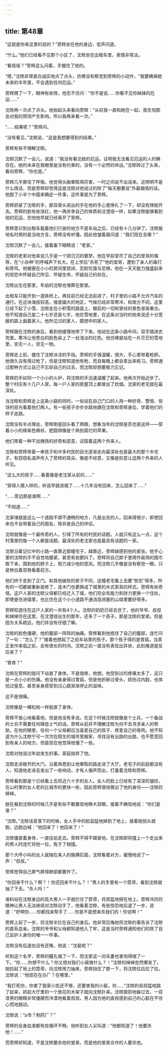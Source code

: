 ```yaml
---
---
---
```

title: 第48章
---



“这就是你来这里的目的？”旁辉坐在他的身边，低声问道。

“什么。”他们已经看不见那个小区了，沈晾坐在出租车里，表情非常淡。

“看瑶瑶？”旁辉这么问着，手握住了他的。

“嗯，”沈晾非常直白诚实地点了点头，仿佛没有察觉到旁辉的小动作，“我要确保她未来的半年里，不会遇到任何厄运。”

旁辉楞了一下，眼神有些怪，他忍不住问：“你不是说……你看不见你妹妹的厄运……”

沈晾再一次点了点头。他抬起头来看向旁辉：“从前我一直和她在一起，我生怕那会对我的预测产生影响，所以我再来看一次。”

“……结果呢？”旁辉问。

“没有看见，”沈晾说，“这是我想要得到的结果。”

旁辉有些不理解沈晾。

沈晾沉默了一会儿，说道：“我没有看见她的厄运。证明我无法看见厄运的人的确存在。她的未来在我眼里是没有约束的，没有一个必然的命运。”沈晾转过了头来，看向旁辉，“你也是。”

旁辉几乎屏住了呼吸。他觉得头脑晕眩得厉害，一时之间说不出话来。这明明不是什么情话，但是旁辉却觉得这是沈晾对他说过的除了“每天都要说”外最煽情的话。他跑了小半个中国来确定一件事，这件事是为了旁辉。

旁辉抓紧了沈晾的手，那双骨头突出的手在他的手心里挣扎了一下，却没有挣脱开去。旁辉的脸有些涨红，他一再庆幸自己的体质和沈澄瑶一样，如果沈晾能够看到他的厄运，恐怕他早就已经离开了旁辉。

旁辉意识到出租车载着他们行驶的地方不是车站之后，已经有十几分钟了。沈晾报地名时用的是当地方言，旁辉没有听懂。因此他皱着眉问道：“我们现在去哪？”

沈晾沉默了一会儿，接着垂下眼睛说：“老家。”

沈晾的老家对他来说几乎是一个阴沉沉的噩梦。他在学前受尽了自己的堂哥的侮辱，在“小杂种”的呼喊声下长大。在上学后“杀死了”他的堂哥，遭到了亲人的毒打和辱骂。他被塞在小小的房间里禁闭、忍耐饥饿与恐惧，他在一天天能力强盛起来的惊恐中怀疑自己所见、怀疑生命，怀疑自己的存在。

沈晾出生在那里，年幼的沈晾也埋葬在那里。

出租车只能开到一道铁桥上，再往前已经无法前进了，村子里的小路不允许汽车的通行。在这块海拔较高，维度偏大的地区，气候已经非常寒冷，和南方不同，这里已经下起了小雪。沈晾走在小积雪的路面上，眼前的一切和曾经的景色渐渐重合。他不知道自己是二十七岁还是七岁。他在雪地里，在这条对当时的他来说还十分宽敞的路上画着家人。他所见过的家人，臆想中的家人。

旁辉跟在沈晾的身后，看到他缓慢地停了下来。他站在这条小路中间，双手插进衣兜里。寒冷让他苍白的脸色染上了一丝浅淡的红色。他仿佛是站在一片茫茫的雪地里，空无一人，空无一物。

旁辉走上前，握住了沈晾冰凉的手指。旁辉的手很温暖，很大，手心里带着枪趼。他很久没有用过枪了，但是沈晾知道他有枪，而且每晚上都会拿出来练习。旁辉通过那种方式让自己不忘却自己的过去，而沈晾却想要极力忘记。

旁辉的手如同一个小小的火炉，将沈晾的手迅速温暖了起来。他再次开始迈步了。整个村庄有十几户人家，每一户人家的房屋顶上都冒出了炊烟。沈家的老宅就在最深处。

当沈晾和旁辉走上这条小路的同时，一些站在自己门口的人用一种好奇、警惕、惊讶的目光看着他们两人。有一些孩子亦步亦趋地跟在沈晾和旁辉身后，学着他们的样子走路。

沈晾没有半点理会，旁辉倒是回头看了两眼，想象当年的沈晾是否也是这样——穿着小小的绛紫色棉袄，肥圆得像是个熟到腐烂的苹果。

他们带着一种不加掩饰的好奇和恶意，试探着这两个外来人。

沈晾和旁辉带着一串孩子和许多村民的目光逐渐走向最深处也是最大的那个木宅子。有窃窃私语声传入了旁辉的耳朵，像是不经意，又像是刻意让这两个外来的人听见。

“这么大的孩子……看着像是老沈家从前的……”

“穿得人模人样的，听说早就进城了……十几年没有回来，怎么回来了……”

“……旁边那是谁啊……”

“不知道……”

沈家埭就是这么一个道路不顺不通畅的地方，凡是出去的人，回来得很少，即使回来也不会带着自己的朋友。除非是自己的伴侣。

沈晾就像是一个最传奇的人，引得了所有的村民的话题。人就只有这么一点，这个村落里的每一个人都是话题。最深处的老沈家也是最具有话题的一家。

沈晾沿着记忆中的小路一直靠近那幢宅子，越靠近，旁辉越感到他的紧张。他手心里的沈晾的手不自觉地握紧，甚至有些颤抖了。旁辉将自己脖子里用作装饰的围巾取下来，围到他的脖子上，努力减少他的受风。而沈晾几乎像是没有察觉一眼，只是惨白着双唇看着前方。

他们终于走到了正门。和其他破败的房子不同，这幢老宅看上去要“恢宏”得多，所有的一切都被重新装修了，连木门也更换成了城里的木式家具的样式。旁辉有些奇怪。这户人家的沈晾父母都已经迁入了城，他们完全有能力和财力更换一个住处，即使是住进镇里，也比住在这个小小道路不通消息闭塞的山坳里要好得多。

旁辉知道住在这户人家的一共有4个人。沈晾的奶奶已经去世了，他的爷爷、叔叔和婶婶住在这里，在沈澄瑶出生的那年，还多了一个孩子。那是沈晾的堂弟。但是因为关系疏远，他们并没有仔细了解。

沈晾的脸色僵硬，他的腹部一阵阵的抽痛。旁辉看到他捂住了自己的腹部，连忙问了一句：“怎么了？”接着他想起了之前车站里的孩子。那个孩子得的是胃癌，当真正发作来临之前，会有很长的时间。沈晾之前一直没有表现出异状，此刻难道是反应来了？

“胃疼？”

沈晾在旁辉的提问下站直了身体。不是很疼，他想。他受到过的疼痛太多了，这只是一点小小的伤痛。他没有亲身得过胃癌，但是他折断过骨头，损伤过内脏，也体验过窒息，甚至亲身感受到过心跳渐渐停止的滋味。

这不是很痛。

沈晾像是一棵松柏一样挺直了身体。

旁辉不放心地看着他，但是他没有多说。在这个时候沈晾就像是个士兵，一个备战的士兵不需要任何降低士气的话。旁辉从前并不理解沈晾为何不去寻求亲人的帮助，在他的眼里，任何一个父母都应当喜爱自己的孩子、疼爱自己的骨肉。他不知道为什么沈晾宁可一次次在陌生的城市里搬家、寻找没有出路的出路，也不愿意回到有亲人的地方。但是现在他觉得他懂了一些。

沈晾对他说过年幼发生的事。家庭抛弃了他。

沈晾走进敞开的大门，沿着熟悉到让他晕眩的路走进了大厅。老宅子的前庭都没有人，知道他走进去发出了一些响动，才有人循声而出，打量着沈晾和旁辉。

旁辉看到那是个已经看上去将近六十岁的女人。女人的脸上已经有了深深的皱纹，在山村里的女人老的比城市的更快一些，因此旁辉很快猜出了他的身份——沈晾的婶婶。

她在看到沈晾的时候几乎是有些不敢置信地睁大双眼，接着不确信地说：“你们是谁？”

“沈晾。”沈晾话音落下的时候，女人手中的脸盆猛地掉到了地上，接着她扭头就跑，边跑边喊：“他回来了！他回来了！”

沈晾僵直着身体，一直往前走去。旁辉不得不跟紧他，在沈晾即将撞上一个走出来的男人时连忙将他一拉，免于了相撞。

那个大呼小叫的女人就缩在来人的胳膊后面，沈晾看着对方，缓慢地说了一声：“叔叔。”

旁辉觉得自己屏气屏得肺部都要炸了。

“你回来干什么？啊？！你还回来干什么？！”男人的手里有一个笤帚，看到沈晾就抽了下去。“杀人吗！”

谁料站在沈晾身边的高大男人一手就拦住了笤帚，将其猛地掷在地上。旁辉冷厉的眼神让男人无法继续对沈晾动手了，他看着沈晾，有些惊恐地后退了一步，说道：“好啊你……你都找来帮手了……你是不是想来杀我们的！你说啊！”

旁辉上前了一步，将沈晾半拦在自己的身后。他非常后悔他将沈晾的事告诉了沈晾的直系血亲。沈晾的爷爷和父母都知道他入了牢，这是当时旁辉通知他们的除了自己监护人身份的唯一一件事。

沈晾没有后退也没有还嘴，他说：“沈裴呢？”

听到这个名字，旁辉的瞳孔缩了一下，而沈家这一对夫妻也害怕得缩了一下。“你……你想干什么？你又想对我们小裴做什么？！”沈晾的婶婶忽然爆发了。她捡起了地上的笤帚，向沈晾用力抽来，旁辉挡住了那一下，将沈晾往后拉了拉。沈晾说：“他现在在办厂？在哪里。”

“我打死你，你害了我家小凯还不够，还要害我的小裴，你……”沈晾的叔叔猛地跳了起来，抓起大厅里的一个放花的木架子就向沈晾扑来。沈晾狼狈地躲过去，一双漆黑的眼睛非常僵硬而冷漠地看着叔叔。男人因为他的直视感到自己的心脏在不住心慌地跳动。

沈晾说：“p市？制药厂？”

旁辉的全身血液都有些循环不畅，他听到女人尖叫道：“他都知道了！他要杀他！……”

而旁辉却知道，不是沈晾要杀他的堂弟，而是他的堂弟合作的人要杀他。